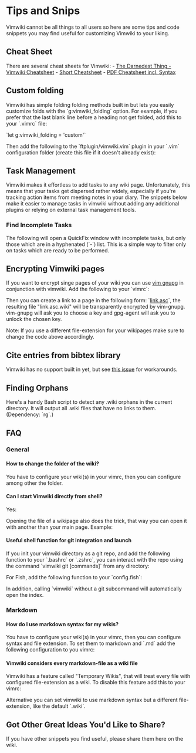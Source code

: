 = Tips and Snips =

Vimwiki cannot be all things to all users so here are some tips and code
snippets you may find useful for customizing Vimwiki to your liking.

== Cheat Sheet ==
There are several cheat sheets for Vimwiki:
- [[http://thedarnedestthing.com/vimwiki%20cheatsheet|The Darnedest Thing - Vimwiki Cheatsheet]]
- [[https://gist.github.com/drkarl/4c503bccb62558dc85e8b1bc0f29e9cb|Short Cheatsheet]]
- [[https://dokk.org/library/Vimwiki_1.1.1_Quick_Reference_(Pospichal_2001)|PDF Cheatsheet incl. Syntax]]

== Custom folding ==

Vimwiki has simple folding folding methods built in but lets you easily
customize folds with the `g:vimwiki_folding` option. For example, if you prefer
that the last blank line before a heading not get folded, add this to your
`.vimrc` file:

`let g:vimwiki_folding = 'custom'`

Then add the following to the `ftplugin/vimwiki.vim` plugin in your `.vim`
configuration folder (create this file if it doesn't already exist):

{{{vim
let l:vimwiki_fold_blank_lines = 0  " set to 1 to fold blank lines
let l:vimwiki_header_type = '#'     " set to '=' for wiki syntax
setlocal foldlevel=1
setlocal foldenable
setlocal foldmethod=expr
setlocal foldexpr=Fold(v:lnum)

 function! Fold(lnum)
   let fold_level = strlen(matchstr(getline(a:lnum), '^' . l:vimwiki_header_type . '\+'))
   if (fold_level)
     return '>' . fold_level  " start a fold level
   endif
   if getline(a:lnum) =~? '\v^\s*$'
     if (strlen(matchstr(getline(a:lnum + 1), '^' . l:vimwiki_header_type . '\+')) > 0 && !g:vimwiki_fold_blank_lines)
       return '-1' " don't fold last blank line before header
     endif
   endif
   return '=' " return previous fold level
 endfunction
}}}

== Task Management ==

Vimwiki makes it effortless to add tasks to any wiki page. Unfortunately,
this means that your tasks get dispersed rather widely, especially if
you're tracking action items from meeting notes in your diary. The snippets
below make it easier to manage tasks in vimwiki without adding any additional
plugins or relying on external task management tools.

===  Find Incomplete Tasks ===

The following will open a QuickFix window with incomplete tasks, but only those
which are in a hyphenated (`-`) list. This is a simple way to filter only on
tasks which are ready to be performed.

{{{vim
function! VimwikiFindIncompleteTasks()
  lvimgrep /- \[ \]/ %:p
  lopen
endfunction

function! VimwikiFindAllIncompleteTasks()
  VimwikiSearch /- \[ \]/
  lopen
endfunction

nmap <Leader>wa :call VimwikiFindAllIncompleteTasks()<CR>
nmap <Leader>wx :call VimwikiFindIncompleteTasks()<CR>
}}}

== Encrypting Vimwiki pages ==

If you want to encrypt singe pages of your wiki you can use [[https://github.com/jamessan/vim-gnupg|vim gnupg]] in
conjunction with vimwiki. Add the following to your `vimrc`:

{{{vim
let g:GPGFilePattern = '*.\(gpg\|asc\|pgp\)\(.wiki\)\='
}}}

Then you can create a link to a page in the following form: `[[link.asc]]`, the
resulting file "link.asc.wiki" will be transparently encrypted by vim-gnupg.
vim-gnupg will ask you to choose a key and gpg-agent will ask you to unlock the
chosen key.

Note: If you use a different file-extension for your wikipages make sure to
change the code above accordingly.

== Cite entries from bibtex library ==
Vimwiki has no support built in yet, but see [[https://github.com/vimwiki/vimwiki/issues/361|this issue]] for workarounds.

== Finding Orphans ==

Here's a handy Bash script to detect any .wiki orphans in the current directory. It will output all .wiki files that have no links to them. (Dependency: `rg`.)

{{{sh
escapethese='?()'
for f in *.wiki; do
 [ "$f" = 'index.wiki' ] && continue
	vwname="$(basename "$f" .wiki | sed "s/[${escapethese}]/\\\\&/g")"
	if ! rg "\[\[$vwname([|#].*)?\]\]" > /dev/null; then
		echo "$f"
j	fi
done
}}}

== FAQ ==

=== General ===
==== How to change the folder of the wiki? ====
You have to configure your wiki(s) in your vimrc, then you can configure among
other the folder.

{{{vim
let g:vimwiki_list = [{'path': '~/mywiki/',
                      \ 'path_html': '~/mywiki_html'}]
}}}

==== Can I start Vimwiki directly from shell? ====
Yes:

{{{bash
$ vim -c VimwikiIndex
}}}

Opening the file of a wikipage also does the trick, that way you can open it
with another than your main page. Example:

{{{bash
$ alias importantpage='vim vimwiki/importantpage.wiki'
$ importantpage
}}}

==== Useful shell function for git integration and launch ====

If you init your vimwiki directory as a git repo, and add the following function
to your `.bashrc` or `.zshrc`, you can interact with the repo using the command
`vimwiki git [commands]` from any directory:

{{{bash
vimwiki () {
    if [[ $# == 0 ]]
    then
        nvim +'VimwikiIndex'
    elif [[ $1 == 'git' ]]
    then
        git -C ~/vimwiki/ ${@:2}
    else
        echo 'Usage: vimwiki [git] [args ...]'
    fi
}
}}}

For Fish, add the following function to your `config.fish`:

{{{fish
function vimwiki 
    if test (count $argv) -eq 0
        vim +"VimwikiIndex"
    else if test $argv[1] = "git"
        git -C ~/vimwiki/ $argv[2..-1]
    else
        echo "Usage: vimwiki [git] [args ...]"
    end
end
}}}

In addition, calling `vimwiki` without a git subcommand will automatically open
the index.

=== Markdown ===

==== How do I use markdown syntax for my wikis? ====
You have to configure your wiki(s) in your vimrc, then you can configure syntax
and file extension. To set them to markdown and `.md` add the following
configuration to you vimrc:

{{{vim
let g:vimwiki_list = [{'path': '~/vimwiki/',
                      \ 'syntax': 'markdown', 'ext': '.md'}]
}}}

==== Vimwiki considers every markdown-file as a wiki file ====

Vimwiki has a feature called "Temporary Wikis", that will treat every file with
configured file-extension as a wiki. To disable this feature add this to your vimrc:

{{{vim
let g:vimwiki_global_ext = 0
}}}

Alternative you can set vimwiki to use markdown syntax but a different
file-extension, like the default `.wiki`.

== Got Other Great Ideas You'd Like to Share? ==

If you have other snippets you find useful, please share them here on the wiki.

